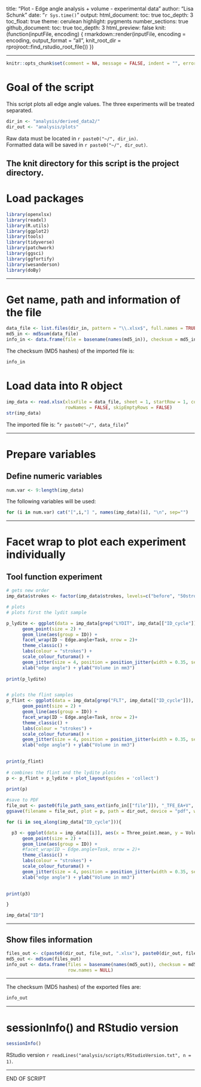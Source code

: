 title: "Plot - Edge angle analysis + volume - experimental data"
author: "Lisa Schunk"
date: "`r Sys.time()`"
output:
  html_document:
    toc: true
    toc_depth: 3
    toc_float: true
    theme: cerulean
    highlight: pygments
    number_sections: true
  github_document: 
    toc: true
    toc_depth: 3
    html_preview: false
knit: (function(inputFile, encoding) {
  rmarkdown::render(inputFile, encoding = encoding, output_format = "all", knit_root_dir = rprojroot::find_rstudio_root_file()) })

---

```r
knitr::opts_chunk$set(comment = NA, message = FALSE, indent = "", error = TRUE)
```

# Goal of the script
This script plots all edge angle values. The three experiments will be treated separated.  



```r
dir_in <- "analysis/derived_data2/"
dir_out <- "analysis/plots"
```

Raw data must be located in `r paste0("~/", dir_in)`.  
Formatted data will be saved in `r paste0("~/", dir_out)`.

The knit directory for this script is the project directory.
---


# Load packages
```r
library(openxlsx)
library(readxl)
library(R.utils)
library(ggplot2)
library(tools)
library(tidyverse)
library(patchwork)
library(ggsci)
library(ggfortify)
library(wesanderson)
library(doBy)

```


---

# Get name, path and information of the file 
```r
data_file <- list.files(dir_in, pattern = "\\.xlsx$", full.names = TRUE)
md5_in <- md5sum(data_file)
info_in <- data.frame(file = basename(names(md5_in)), checksum = md5_in, row.names = NULL)
```


The checksum (MD5 hashes) of the imported file is:  
```r
info_in
```


# Load data into R object
```r
imp_data <- read.xlsx(xlsxFile = data_file, sheet = 1, startRow = 1, colNames = TRUE,
                      rowNames = FALSE, skipEmptyRows = FALSE) 
str(imp_data)
```

The imported file is: "`r paste0("~/", data_file)`"  

---


# Prepare variables
## Define numeric variables
```r
num.var <- 9:length(imp_data)
```

The following variables will be used: 

```r
for (i in num.var) cat("[",i,"] ", names(imp_data)[i], "\n", sep="")
```


---


# Facet wrap to plot each experiment individually 
## Tool function experiment 
```r
# gets new order 
imp_data$strokes <- factor(imp_data$strokes, levels=c("before", "50strokes", "250strokes", "1000strokes", "2000strokes"))

# plots 
# plots first the lydit sample

p_lydite <- ggplot(data = imp_data[grep("LYDIT", imp_data[["ID_cycle"]]), ], aes(x = Three_point.mean, y = Volume, colour = strokes)) +  
      geom_point(size = 2) +
      geom_line(aes(group = ID)) +
      facet_wrap(ID ~ Edge.angle+Task, nrow = 2)+
      theme_classic() +
      labs(colour = "strokes") +
      scale_colour_futurama() +
      geom_jitter(size = 4, position = position_jitter(width = 0.35, seed = 1)) +
      xlab("edge angle") + ylab("Volume in mm3") 
      
print(p_lydite)


# plots the flint samples 
p_flint <- ggplot(data = imp_data[grep("FLT", imp_data[["ID_cycle"]]), ], aes(x = Three_point.mean, y = Volume, colour = strokes)) +  
      geom_point(size = 2) +
      geom_line(aes(group = ID)) +
      facet_wrap(ID ~ Edge.angle+Task, nrow = 2)+
      theme_classic() +
      labs(colour = "strokes") +
      scale_colour_futurama() +
      geom_jitter(size = 4, position = position_jitter(width = 0.35, seed = 1)) +
      xlab("edge angle") + ylab("Volume in mm3") 
      

print(p_flint)
	
# combines the flint and the lydite plots 
p <- p_flint + p_lydite + plot_layout(guides = 'collect')  
       
print(p)

#save to PDF
file_out <- paste0(file_path_sans_ext(info_in[["file"]]), "_TFE_EA+V", ".pdf")
ggsave(filename = file_out, plot = p, path = dir_out, device = "pdf", width = 370, height = 280, units = "mm")


```


```r
for (i in seq_along(imp_data["ID_cycle"])){

  p3 <- ggplot(data = imp_data[[i]], aes(x = Three_point.mean, y = Volume, colour = strokes)) +  
      geom_point(size = 2) +
      geom_line(aes(group = ID)) +
      #facet_wrap(ID ~ Edge.angle+Task, nrow = 2)+
      theme_classic() +
      labs(colour = "strokes") +
      scale_colour_futurama() +
      geom_jitter(size = 4, position = position_jitter(width = 0.35, seed = 1)) +
      xlab("edge angle") + ylab("Volume in mm3") 
      

print(p3)

}

imp_data["ID"]

```




---


## Show files information
```r
files_out <- c(paste0(dir_out, file_out, ".xlsx"), paste0(dir_out, file_out, ".Rbin"))
md5_out <- md5sum(files_out)
info_out <- data.frame(files = basename(names(md5_out)), checksum = md5_out, 
                       row.names = NULL)
```


---

The checksum (MD5 hashes) of the exported files are:  
```r
info_out
```


---

# sessionInfo() and RStudio version

```r
sessionInfo()
```

RStudio version `r readLines("analysis/scripts/RStudioVersion.txt", n = 1)`.


---

END OF SCRIPT
